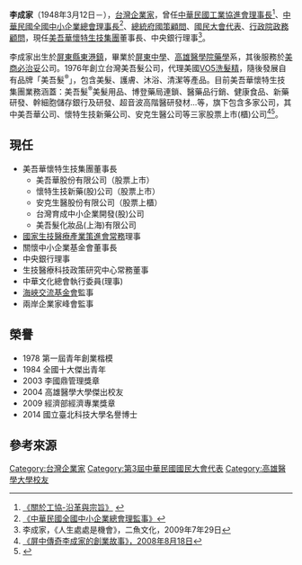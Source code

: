 {{Infobox_officeholder
| name = 李成家
| image name = 
| width = 
| Sex = 男
| Native place = [[屏東縣|屏東縣]][[東港鎮_(臺灣)|東港鎮]]  
| now = 美吾華懷特生技集團董事長
| period = 
| party = 
| date of birth = {{birth_date_and_age|1948|3|12}}
| place of birth = {{ROC}}[[台灣省|台灣省]][[屏東縣|屏東縣]]
| date of death = 
| place of death = 
| spouse = 
| educate = 
* 高雄醫學院藥學系畢業
* [[政治大學|政治大學]][[企業管理研究所|企業管理研究所]]企業家班第一屆
* 美國加州大學(UCLA)高階管理班結業
* 國立台北科技大學名譽管理博士
| past = 
* 總統府國策顧問
* 國民大會代表
* 全國中小企業總會理事長   
* 中華民國工業協進會理事長   
* 中華民國青年創業協會總會長
* 台灣省工業會理事長
* 經濟部產業發展諮詢委員會委員
* 衛福部全民健康保線會委員
* 教育部高等教育評鑑中心董事
}}
'''李成家'''（1948年3月12日－），[[台灣|台灣]][[企業家|企業家]]，曾任[[中華民國工業協進會|中華民國工業協進會]][[理事長|理事長]]<ref>[http://www.tfoi.org.tw/html/AboutUs/history.asp 《關於工協-沿革與宗旨》] {{webarchive|url=https://web.archive.org/web/20120127005108/http://www.tfoi.org.tw/html/AboutUs/history.asp |date=2012-01-27 }}</ref>、[[中華民國全國中小企業總會|中華民國全國中小企業總會]][[理事長|理事長]]<ref>[http://www.nasme.org.tw/front/bin/ptdetail.phtml?Part=0601-83&Category=0 《中華民國全國中小企業總會理監事》]{{Dead link|date=2018年6月 |bot=InternetArchiveBot |fix-attempted=no }}</ref>、[[總統府國策顧問|總統府國策顧問]]、[[國民大會代表|國民大會代表]]、[[行政院政務顧問|行政院政務顧問]]，現任[[美吾華懷特生技集團|美吾華懷特生技集團]]董事長、中央銀行理事<ref>李成家，《人生處處是機會》，二魚文化，2009年7年29日</ref>。

李成家出生於[[屏東縣|屏東縣]][[東港鎮_(臺灣)|東港鎮]]，畢業於[[屏東中學|屏東中學]]、[[高雄醫學院|高雄醫學院]][[藥學|藥學]]系，其後服務於[[美商|美商]][[必治妥|必治妥]]公司。1976年創立台灣美吾髮公司，代理美國[[VO5|VO5]][[洗髮精|洗髮精]]，隨後發展自有品牌「美吾髮<sup>®</sup>」，包含美髮、護膚、沐浴、清潔等產品。目前美吾華懷特生技集團業務涵蓋：美吾髮<sup>®</sup>美髮用品、博登藥局連鎖、醫藥品行銷、健康食品、新藥研發、幹細胞儲存銀行及研發、超音波高階醫研發材…等，旗下包含多家公司，其中美吾華公司、懷特生技新藥公司、安克生醫公司等三家股票上市(櫃)公司<ref>[http://www.wretch.cc/blog/Jie0221/13786828 《屏中傳奇李成家的創業故事》，2008年8月18日]</ref><ref>{{Cite web |url=http://news.pchome.com.tw/magazine/report/li/jtf/1399/125432640013623025005.htm |title=張慧心、楊育浩，《美吾華懷特生技集團董事長李成家：先想輸，再想贏》，大家健康雜誌，PChome新聞網站，2009年10年1日 |access-date=2012-01-12 |archive-date=2019-08-11 |archive-url=https://web.archive.org/web/20190811022136/http://news.pchome.com.tw/magazine/report/li/jtf/1399/125432640013623025005.htm |dead-url=no }}</ref>。

== 現任 ==

* 美吾華懷特生技集團董事長
** 美吾華股份有限公司（股票上市）
** 懷特生技新藥(股)公司（股票上市）
** 安克生醫股份有限公司（股票上櫃）
** 台灣育成中小企業開發(股)公司
** 美吾髮化妝品(上海)有限公司
* [[國家生技醫療產業策進會|國家生技醫療產業策進會常務]]理事
* 關懷中小企業基金會董事長
* 中央銀行理事
* 生技醫療科技政策研究中心常務董事
* 中華文化總會執行委員(理事)
* [[海峽交流基金會|海峽交流基金會]]監事
* 兩岸企業家峰會監事

==榮譽== 
* 1978 第一屆青年創業楷模
* 1984 全國十大傑出青年
* 2003 李國鼎管理獎章
* 2004 高雄醫學大學傑出校友
* 2009 經濟部經濟專業獎章
* 2014 國立臺北科技大學名譽博士

==參考來源==
{{Reflist}}

[[Category:台灣企業家|Category:台灣企業家]]
[[Category:第3屆中華民國國民大會代表|Category:第3屆中華民國國民大會代表]]
[[Category:高雄醫學大學校友|Category:高雄醫學大學校友]]